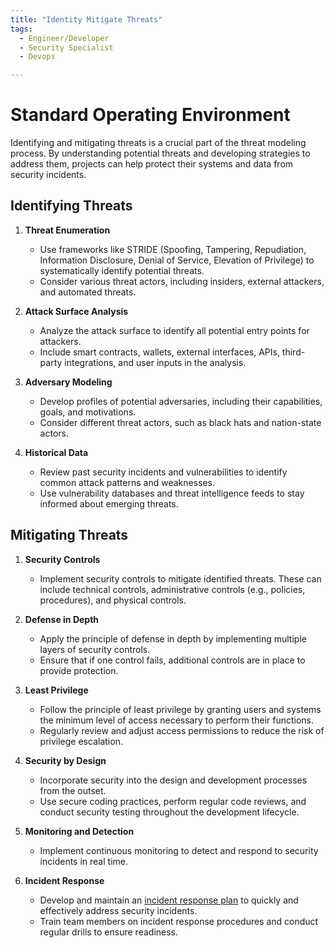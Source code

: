 ```yaml
---
title: "Identity Mitigate Threats"
tags:
  - Engineer/Developer
  - Security Specialist
  - Devops

---
```



<TagProvider>
<TagFilter />

# Standard Operating Environment

<TagList tags={frontmatter.tags} />
<AttributionList contributors={frontmatter.contributors} />

Identifying and mitigating threats is a crucial part of the threat modeling process. By understanding potential threats and developing strategies to address them, projects can help protect their systems and data from security incidents.

## Identifying Threats

1. **Threat Enumeration**
   - Use frameworks like STRIDE (Spoofing, Tampering, Repudiation, Information Disclosure, Denial of Service, Elevation of Privilege) to systematically identify potential threats.
   - Consider various threat actors, including insiders, external attackers, and automated threats.

2. **Attack Surface Analysis**
   - Analyze the attack surface to identify all potential entry points for attackers.
   - Include smart contracts, wallets, external interfaces, APIs, third-party integrations, and user inputs in the analysis.

3. **Adversary Modeling**
   - Develop profiles of potential adversaries, including their capabilities, goals, and motivations.
   - Consider different threat actors, such as black hats and nation-state actors.

4. **Historical Data**
   - Review past security incidents and vulnerabilities to identify common attack patterns and weaknesses.
   - Use vulnerability databases and threat intelligence feeds to stay informed about emerging threats.

## Mitigating Threats

1. **Security Controls**
   - Implement security controls to mitigate identified threats. These can include technical controls, administrative controls (e.g., policies, procedures), and physical controls.

2. **Defense in Depth**
   - Apply the principle of defense in depth by implementing multiple layers of security controls.
   - Ensure that if one control fails, additional controls are in place to provide protection.

3. **Least Privilege**
   - Follow the principle of least privilege by granting users and systems the minimum level of access necessary to perform their functions.
   - Regularly review and adjust access permissions to reduce the risk of privilege escalation.

4. **Security by Design**
   - Incorporate security into the design and development processes from the outset.
   - Use secure coding practices, perform regular code reviews, and conduct security testing throughout the development lifecycle.

5. **Monitoring and Detection**
   - Implement continuous monitoring to detect and respond to security incidents in real time.

6. **Incident Response**
   - Develop and maintain an [incident response plan](/incident-management/README) to quickly and effectively address security incidents.
   - Train team members on incident response procedures and conduct regular drills to ensure readiness.

</TagProvider>